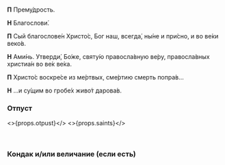 
<span id="otpust" />
<br />

**П** Прему́дрость.

**Н** Благослови́.

**П** Сый благослове́н Христо́с, Бог наш, всегда́, ны́не и при́сно, и во ве́ки веко́в.

**Н** Ами́нь. Утверди́, Бо́же, святу́ю правосла́вную ве́ру, правосла́вных христиа́н во ве́к ве́ка.

**П** Христо́с воскре́се из ме́ртвых, сме́ртию смерть попра́в…

**Н** …и су́щим во гробе́х живо́т дарова́в.

### Отпуст

<>{props.otpust}</>
<>{props.saints}</>

<br />

<MdxLoader src="Shared/Ending/EasterEndingGreeting" />

### Кондак и/или величание (если есть)
